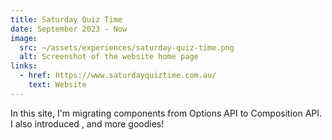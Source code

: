 ```yaml
---
title: Saturday Quiz Time
date: September 2023 - Now
image:
  src: ~/assets/experiences/saturday-quiz-time.png
  alt: Screenshot of the website home page
links:
  - href: https://www.saturdayquiztime.com.au/
    text: Website
---
```


In this <TechPill id="astro" /> site, I'm migrating <TechPill id="vue" /> components
from Options API to Composition API. I also introduced <TechPill id="typescript" />,
<TechPill id="prettier" /> and more goodies!
